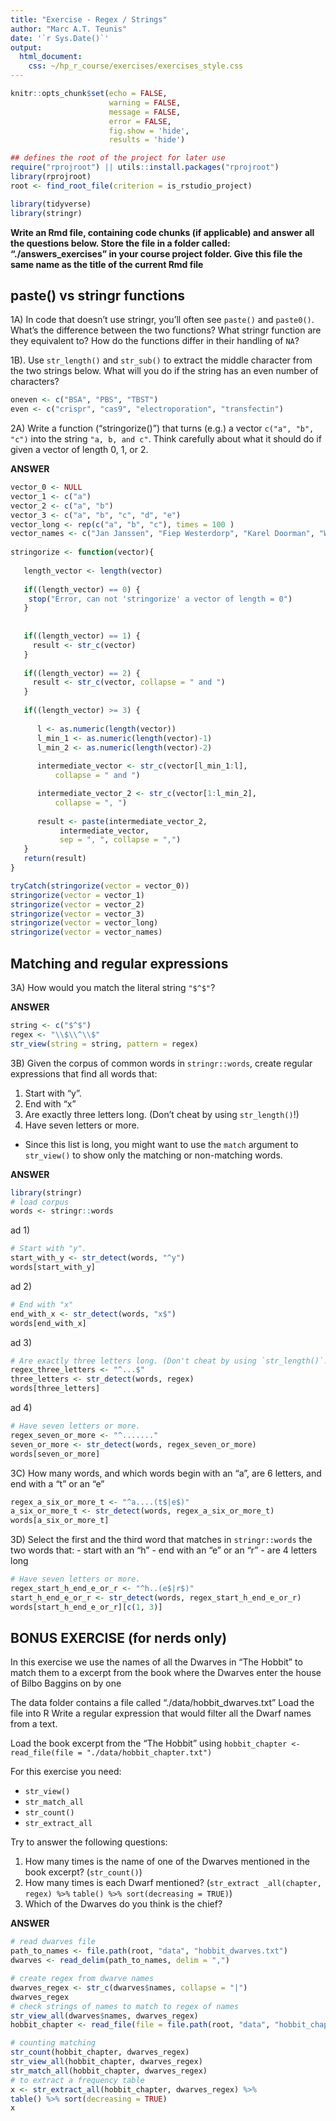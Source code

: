 ```yaml
---
title: "Exercise - Regex / Strings"
author: "Marc A.T. Teunis"
date: '`r Sys.Date()`'
output:
  html_document:
    css: ~/hp_r_course/exercises/exercises_style.css
---
```


```r
knitr::opts_chunk$set(echo = FALSE, 
                      warning = FALSE, 
                      message = FALSE, 
                      error = FALSE,
                      fig.show = 'hide',
                      results = 'hide')
```

```r
## defines the root of the project for later use
require("rprojroot") || utils::install.packages("rprojroot")
library(rprojroot)
root <- find_root_file(criterion = is_rstudio_project)
```

```r
library(tidyverse)
library(stringr)
```

__Write an Rmd file, containing code chunks (if applicable) and answer all the questions below. Store the file in a folder called: "./answers_exercises" in your course project folder. Give this file the same name as the title of the current Rmd file__

## paste() vs stringr functions

1A) In code that doesn't use stringr, you'll often see `paste()` and `paste0()`.
What's the difference between the two functions? What stringr function are
they equivalent to? How do the functions differ in their handling of 
`NA`?
    

1B). Use `str_length()` and `str_sub()` to extract the middle character from 
    the two strings below. What will you do if the string has an even number of characters?

```R
oneven <- c("BSA", "PBS", "TBST")
even <- c("crispr", "cas9", "electroporation", "transfectin")
```


2A)  Write a function ("stringorize()") that turns (e.g.) a vector `c("a", "b", "c")` into 
    the string `"a, b, and c"`. Think carefully about what it should do if given a vector of length 0, 1, or 2.

**ANSWER**
```r

vector_0 <- NULL
vector_1 <- c("a")
vector_2 <- c("a", "b")
vector_3 <- c("a", "b", "c", "d", "e")
vector_long <- rep(c("a", "b", "c"), times = 100 )
vector_names <- c("Jan Janssen", "Fiep Westerdorp", "Karel Doorman", "Willem Alexander" )
  
stringorize <- function(vector){
  
   length_vector <- length(vector)
  
   if((length_vector) == 0) {
    stop("Error, can not 'stringorize' a vector of length = 0")
   }
   
   
   if((length_vector) == 1) {
     result <- str_c(vector)
   }
   
   if((length_vector) == 2) {
     result <- str_c(vector, collapse = " and ")
   }
   
   if((length_vector) >= 3) {
    
      l <- as.numeric(length(vector))
      l_min_1 <- as.numeric(length(vector)-1)
      l_min_2 <- as.numeric(length(vector)-2)
     
      intermediate_vector <- str_c(vector[l_min_1:l], 
          collapse = " and ")

      intermediate_vector_2 <- str_c(vector[1:l_min_2], 
          collapse = ", ")
      
      result <- paste(intermediate_vector_2, 
           intermediate_vector, 
           sep = ", ", collapse = ",")
   }
   return(result)  
}

tryCatch(stringorize(vector = vector_0))
stringorize(vector = vector_1)
stringorize(vector = vector_2)
stringorize(vector = vector_3)
stringorize(vector = vector_long)
stringorize(vector = vector_names)
```

## Matching and regular expressions
3A) How would you match the literal string `"$^$"`?

**ANSWER**
```r
string <- c("$^$")
regex <- "\\$\\^\\$"
str_view(string = string, pattern = regex)
```

3B) Given the corpus of common words in `stringr::words`, create regular 
expressions that find all words that:

 1. Start with "y".
 2. End with "x"
 3. Are exactly three letters long. (Don't cheat by using `str_length()`!)
 4. Have seven letters or more.

- Since this list is long, you might want to use the `match` argument to
`str_view()` to show only the matching or non-matching words.

**ANSWER**
```r
library(stringr)
# load corpus
words <- stringr::words
```

ad 1) 
```r
# Start with "y".
start_with_y <- str_detect(words, "^y")
words[start_with_y]
```

ad 2) 
```r
# End with "x"
end_with_x <- str_detect(words, "x$")
words[end_with_x]
```

ad 3) 
```r
# Are exactly three letters long. (Don't cheat by using `str_length()`!)
regex_three_letters <- "^...$"
three_letters <- str_detect(words, regex)
words[three_letters]
```

ad 4)
```r
# Have seven letters or more.
regex_seven_or_more <- "^......."
seven_or_more <- str_detect(words, regex_seven_or_more)
words[seven_or_more]
```

3C) How many words, and which words begin with an "a", are 6 letters, and end with a "t" or an "e"
```r
regex_a_six_or_more_t <- "^a....(t$|e$)"
a_six_or_more_t <- str_detect(words, regex_a_six_or_more_t)
words[a_six_or_more_t]
```

3D) Select the first and the third word that matches in `stringr::words` the two words that:
 - start with an "h"
 - end with an "e" or an "r"
 - are 4 letters long

```r
# Have seven letters or more.
regex_start_h_end_e_or_r <- "^h..(e$|r$)"
start_h_end_e_or_r <- str_detect(words, regex_start_h_end_e_or_r)
words[start_h_end_e_or_r][c(1, 3)]
```

## BONUS EXERCISE (for nerds only)
In this exercise we use the names of all the Dwarves in "The Hobbit" to match them to a excerpt from the book where the Dwarves enter the house of Bilbo Baggins on by one

The data folder contains a file called "./data/hobbit_dwarves.txt"
Load the file into R 
Write a regular expression that would filter all the Dwarf names from a text.

Load the book excerpt from the "The Hobbit" using `hobbit_chapter <- read_file(file = "./data/hobbit_chapter.txt")`

For this exercise you need:
 
 * `str_view()`
 * `str_match_all`
 * `str_count()`
 * `str_extract_all`

Try to answer the following questions:
 
 1. How many times is the name of one of the Dwarves mentioned in the book excerpt? (`str_count()`)
 2. How many times is each Dwarf mentioned? 
 (`str_extract _all(chapter, regex) %>%`
 `table() %>% sort(decreasing = TRUE)`)
 3. Which of the Dwarves do you think is the chief?

**ANSWER**
```r
# read dwarves file
path_to_names <- file.path(root, "data", "hobbit_dwarves.txt")
dwarves <- read_delim(path_to_names, delim = ",")

# create regex from dwarve names
dwarves_regex <- str_c(dwarves$names, collapse = "|")
dwarves_regex
# check strings of names to match to regex of names
str_view_all(dwarves$names, dwarves_regex)
hobbit_chapter <- read_file(file = file.path(root, "data", "hobbit_chapter.txt"))

# counting matching
str_count(hobbit_chapter, dwarves_regex)
str_view_all(hobbit_chapter, dwarves_regex)
str_match_all(hobbit_chapter, dwarves_regex)
# to extract a frequency table 
x <- str_extract_all(hobbit_chapter, dwarves_regex) %>%
table() %>% sort(decreasing = TRUE)
x
```








